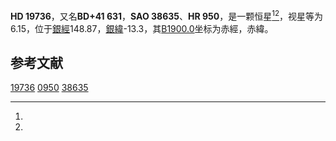 {{Starbox begin
| name = HD 19736
}}
{{Starbox observe
| epoch = [[J2000.0|J2000.0]]
| constell = {{星座名待查}}<ref name=SIMBAD>{{cite web
 | url=http://simbad.u-strasbg.fr/simbad/sim-id?Ident=HR+950
 | title=Pulsating variable Star
 | publisher=Centre de Données astronomiques de Strasbourg
 | work=SIMBAD
 | accessdate=2012-07-13
 | archive-date=2016-03-17
 | archive-url=https://web.archive.org/web/20160317004744/http://simbad.u-strasbg.fr/simbad/sim-id?Ident=HR+950
 | dead-url=no
 }}</ref><ref name=DATA>{{cite web
 | url=http://vizier.u-strasbg.fr/viz-bin/VizieR-5?-out.add=.&-source=5050&-corr=PK=HR&-out.max=9999&HR=950
 | title=VizieR Detailed Page
 | accessdate=2012-07-13
 | archive-date=2016-03-04
 | archive-url=https://web.archive.org/web/20160304213018/http://vizier.u-strasbg.fr/viz-bin/VizieR-5?-out.add=.&-source=5050&-corr=PK=HR&-out.max=9999&HR=950
 | dead-url=no
 }}</ref>
| 星官 = 
| ra = {{RA|3|12|9.6}}<ref name=SIMBAD /><ref name=DATA />
| dec = {{DEC|+42|22|34}}<ref name=SIMBAD /><ref name=DATA />
| appmag_v = 6.15<ref name=SIMBAD /><ref name=DATA />
}}
{{Starbox character
| class = B4V<ref name=SIMBAD /><ref name=DATA />
| b-v = -0.09<ref name=SIMBAD /><ref name=DATA />
| u-b = -0.56<ref name=SIMBAD /><ref name=DATA />
| r-i = <ref name=SIMBAD /><ref name=DATA />
| variable = 
}}
{{Starbox astrometry
| radial_v = -0.56
| prop_mo_ra = 6
| parallax = 
| p_error = 
}}
{{Starbox catalog
| names =BD+41 631，[[SAO星表|SAO]] 38635，[[HD星表|HD]] 19736，[[HR星表|HR]] 950}}
{{Starbox reference |Simbad=HR+950}}
{{Starbox end}}

'''HD 19736'''，又名'''BD+41 631'''，'''SAO 38635'''、'''HR 950'''，是一颗恒星<ref name=SIMBAD /><ref name=DATA />，视星等为6.15，位于[[銀道座標系|銀經]]148.87，[[銀道座標系|銀緯]]-13.3，其[[B1900.0|B1900.0]]坐标为赤經{{RA|3|5|33.1}}，赤緯{{DEC|+41|-13.3|54}}。

== 参考文献 ==
{{reflist}}

{{star-stub}}

[[Category:HD和HDE天體|19736]]
[[Category:HR天體|0950]]
[[Category:SAO天體|38635]]